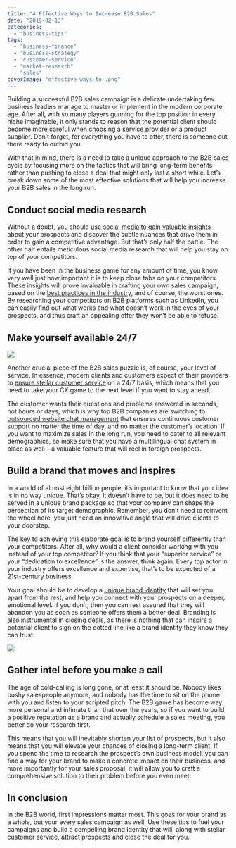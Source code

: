 ```yaml
---
title: "4 Effective Ways to Increase B2B Sales"
date: "2019-02-13"
categories: 
  - "business-tips"
tags: 
  - "business-finance"
  - "business-strategy"
  - "customer-service"
  - "market-research"
  - "sales"
coverImage: "effective-ways-to-.png"
---
```


Building a successful B2B sales campaign is a delicate undertaking few business leaders manage to master or implement in the modern corporate age. After all, with so many players gunning for the top position in every niche imaginable, it only stands to reason that the potential client should become more careful when choosing a service provider or a product supplier. Don’t forget, for everything you have to offer, there is someone out there ready to outbid you.

With that in mind, there is a need to take a unique approach to the B2B sales cycle by focusing more on the tactics that will bring long-term benefits rather than pushing to close a deal that might only last a short while. Let’s break down some of the most effective solutions that will help you increase your B2B sales in the long run.

## Conduct social media research

Without a doubt, you should [use social media to gain valuable insights](https://www.myfrugalbusiness.com/2019/01/important-social-media-marketing-metrics-track.html) about your prospects and discover the subtle nuances that drive them in order to gain a competitive advantage. But that’s only half the battle. The other half entails meticulous social media research that will help you stay on top of your competitors.

If you have been in the business game for any amount of time, you know very well just how important it is to keep close tabs on your competitors. These insights will prove invaluable in crafting your own sales campaign, based on the [best practices in the industry](https://www.inc.com/guides/201105/10-tips-on-how-to-research-your-competition.html), and of course, the worst ones. By researching your competitors on B2B platforms such as LinkedIn, you can easily find out what works and what doesn’t work in the eyes of your prospects, and thus craft an appealing offer they won’t be able to refuse.

## Make yourself available 24/7

![](/images/blog-images/bemvAQY.jpg)

Another crucial piece of the B2B sales puzzle is, of course, your level of service. In essence, modern clients and customers expect of their providers to [ensure stellar customer service](https://www.besttechie.com/the-importance-of-exceptional-customer-service/) on a 24/7 basis, which means that you need to take your CX game to the next level if you want to stay ahead.

The customer wants their questions and problems answered in seconds, not hours or days, which is why top B2B companies are switching to [outsourced website chat management](https://www.cloudtask.com/managed-sales-chat) that ensures continuous customer support no matter the time of day, and no matter the customer’s location. If you want to maximize sales in the long run, you need to cater to all relevant demographics, so make sure that you have a multilingual chat system in place as well – a valuable feature that will reel in foreign prospects.

## Build a brand that moves and inspires

In a world of almost eight billion people, it’s important to know that your idea is in no way unique. That’s okay, it doesn’t have to be, but it does need to be served in a unique brand package so that your company can shape the perception of its target demographic. Remember, you don’t need to reinvent the wheel here, you just need an innovative angle that will drive clients to your doorstep.

The key to achieving this elaborate goal is to brand yourself differently than your competitors. After all, why would a client consider working with you instead of your top competitor? If you think that your “superior service” or your “dedication to excellence” is the answer, think again. Every top actor in your industry offers excellence and expertise, that’s to be expected of a 21st\-century business.

Your goal should be to develop a [unique brand identity](https://www.thebalancesmb.com/brand-identity-and-marketing-2295442 ) that will set you apart from the rest, and help you connect with your prospects on a deeper, emotional level. If you don’t, then you can rest assured that they will abandon you as soon as someone offers them a better deal. Branding is also instrumental in closing deals, as there is nothing that can inspire a potential client to sign on the dotted line like a brand identity they know they can trust.

![](/images/blog-images/LBiChWJ.jpg)

## Gather intel before you make a call

The age of cold-calling is long gone, or at least it should be. Nobody likes pushy salespeople anymore, and nobody has the time to sit on the phone with you and listen to your scripted pitch. The B2B game has become way more personal and intimate than that over the years, so if you want to build a positive reputation as a brand and actually schedule a sales meeting, you better do your research first.

This means that you will inevitably shorten your list of prospects, but it also means that you will elevate your chances of closing a long-term client. If you spend the time to research the prospect’s own business model, you can find a way for your brand to make a concrete impact on their business, and more importantly for your sales proposal, it will allow you to craft a comprehensive solution to their problem before you even meet.

## In conclusion

In the B2B world, first impressions matter most. This goes for your brand as a whole, but your every sales campaign as well. Use these tips to fuel your campaigns and build a compelling brand identity that will, along with stellar customer service, attract prospects and close the deal for you.
